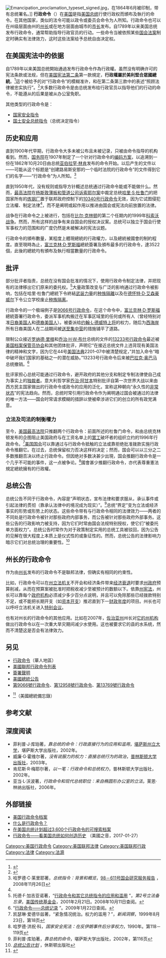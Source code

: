 {{roughtranslation|time=2017-09-07T14:33:17+00:00}}
[[Image:Emancipation_proclamation_typeset_signed.jpg|thumb]]，在1864年6月被印制，带有总统署名。]]
'''行政命令'''（{{lang-en|Executive order}}）在[[美国|美国]]是指[[美国总统|美国总统]]行使行政权而頒布及執行的命令。在其他国家，类似的法令可能以政令或委员会命令为人所知。行政命令也可以在州级层面由州的[[州长_(美国)|州长]]或在地方层面由城市的[[市长|市长]]发布。自1789年以来美国总统发布行政命令，通常帮助指导行政官员的行动。一些命令当被依照某些[[国会法案|国会法案]]制定时确实有法律效力，这时这些法案给予总统自由决定权。

==在美国宪法中的依据==
自1789年以来美国总统開始通過发布行政命令作為行政權。虽然没有明确许可的宪法条款或法规，但在[[美国宪法第二条|美国宪法第二条]]第一款規定，'''行政權屬於美利堅合眾國總統'''。<ref>{{Cite news|url=https://www.cw.com.tw/article/article.action?id=5080712|title=上任狂簽　美國總統行政命令的權限到底有多大？｜天下雜誌|newspaper=天下雜誌|accessdate=2018-07-09|language=zh-TW|archive-date=2020-06-15|archive-url=https://web.archive.org/web/20200615213806/https://www.cw.com.tw/article/article.action?id=5080712|dead-url=no}}</ref>這个被给予的对“行政命令”的模糊准许，和在第二条第三款中的表述“照顾法律被忠实执行”。<ref name="旅美觀察-美國總統行政命令簡介">{{Cite web|url=http://www.weleadlaw.com/s/blog/63|title=旅美觀察-美國總統行政命令簡介，你知道川普的權力有多大嗎? - 威律法律事務所|accessdate=2018-07-09|work=www.weleadlaw.com|archive-date=2021-05-13|archive-url=https://web.archive.org/web/20210513032335/https://www.weleadlaw.com/s/blog/63|dead-url=no}}</ref>大多数行政命令是由总统发布给行政官员以指导他们的行动的命令，不能遵从的后果是被从办公室免职。

其他类型的行政命令是：
*[[国家安全指令|国家安全指令]]
*[[国土安全总统指令|国土安全总统指令]]（总统决定指令）

==历史和应用==
直到1900年代早期，行政命令大多未被公布且未被记录，只被由命令指导的机构看到。然而，[[美国国务院|国务院]]在1907年制定了一个针对行政命令的[[编码方案|编码方案]]，以追溯到一份在1862年10月20日由总统[[亚伯拉罕·林肯|亚伯拉罕·林肯]]发布的命令开始。以后产生的文件以——可能从这个标题是“创建路易斯安那的一个临时法院的行政命令”的文件得到它们的名字——“行政命令”为人所知。<ref>哈罗德·C·莱里耶著，''总统指令：背景和概览''，[http://opencrs.com/document/98-611/ 98－611号国会研究服务报告] {{Wayback|url=http://opencrs.com/document/98-611/ |date=20090210091635 }}，2008年11月26日</ref>

直到1950年代，没有规则或指导方针概述总统通过行政命令能或不能做什么。然而，[[美国最高法院|最高法院]]在[[杨斯敦薄板和管道公司诉索耶尔案|杨斯敦薄板和管道公司诉索耶尔案]]中裁定总统[[哈里·S·杜鲁门|哈里·S·杜鲁门]]的把国家所有的[[炼钢厂|炼钢厂]]置于联邦政府控制下的[[10340号行政命令|10340号行政命令]]无效，因为它试图侵犯立法權、制定法律<ref name="旅美觀察-美國總統行政命令簡介" />，而不是阐明或起作用以推进由国会或宪法向前放置的法律。

战争在行政命令之上被进行，包括在[[比尔·克林顿|比尔·克林顿]]的第二个任期内的1999年[[科索沃战争|科索沃战争]]。然而，所有这样的战争有来自国会的授权决议案。总统可以独立于国会行使军事权力的范围和{{Link-en|戰爭權決議案|War Powers Resolution}}的广度仍然是未被解决的宪法议题。

行政命令的頒布數量，某程度上體現總統的行政權力，以及總統被國會的制約程度。直至現時為止，[[富兰克林·D·罗斯福|富兰克林·D·罗斯福]]總統簽署及頒布最多的行政命令，達3522個，此後的總統均有頒布及執行相當數量的行政命令。

==批评==
部分批评者指责，总统在没有国会批准的情况下，使用行政命令制定法律，并把现有的法律移出它们原来的委托权。<ref>托德·F·加吉亚诺著，“[http://www.heritage.org/Research/LegalIssues/LM2.cfm 行政命令和其它总统指令的应用和滥用] {{Wayback|url=http://www.heritage.org/Research/LegalIssues/LM2.cfm |date=20081019235518 }}”，''第2号立法备忘录''，[[美国传统基金会|美国传统基金会]]，2001年2月21日。2008年10月11日查阅。</ref>大量政策改变与广泛的影响通过行政命令被影响，包括在哈里·杜鲁门總統下令終結[[美国军队|武装力量]]的[[种族隔離|种族隔離]]以及在[[德怀特·D·艾森豪威尔|德怀特·D·艾森豪威尔]]下令公立学校废止[[种族隔离|种族隔离]]。

行政命令的一个极端例子是[[9066号行政命令|9066号行政命令]]，在这个命令中，[[富兰克林·D·罗斯福|富兰克林·D·罗斯福]]總統簽署行政命令，委派军事机构搬迁在军事区域里的任何或所有人（曾经特别对准[[日裔美国人|日裔美国人]]和[[德裔美国人|德裔美国人]]）。被委派给[[约翰·L·德威特|约翰·L·德威特]][[上将_(美国)|上将]]的权力，随后为[[美国西海岸|西海岸]]所有日裔美国人在二战期间被[[日裔美國人囚禁|送至集中营]]的措施铺平了道路。

限制公众接近[[罗纳德·里根|罗纳德·里根]]和[[乔治·H·W·布什|乔治·H·W·布什]]总统的文件的[[13233号行政命令|13233号行政命令]]最近被[[美国档案保管员协会|美国档案保管员协会]]和其他团体批评，声明它“在接近总统文件上违背现有美国法律的精神和文字，因为它在44号[[美国法典|美国法典]]2201–07中被清楚规定，”并加入命令“暗中破坏我们国家的基础之一的潜在威胁。”13233号行政命令后来被[[巴拉克·奥巴马|巴拉克·奥巴马]]总统撤销。<ref>“[http://www.whitehouse.gov/the_press_office/ExecutiveOrderPresidentialRecords/ 行政命令——总统记录] {{Wayback|url=http://www.whitehouse.gov/the_press_office/ExecutiveOrderPresidentialRecords/ |date=20090122234307 }}”。2009年1月22日查阅。</ref>

批评家担心总统可能通过行政命令，避开政府的其他分支和制定专制法律使自己成为事实上的[[独裁者|独裁者]]。意大利哲学家[[乔治·阿甘本|乔治·阿甘本]]特别批评自第一次世界大战以来由西方民主国家做出的行政命令或政令的应用的泛化，宣称这种朝向“永久性的[[非常状态|非常状态]]”的宪法趋向。然而，总统时常引用行政命令作为阐明通过国会被通过的法律的唯一方法——国会时常请求模糊的措辞以使被牵涉进它们的创立的所有政党满意。

===立法及司法的制衡權力===
至今，[[美国最高法院|美国最高法院]]只推翻两个行政命令：前面所述的杜鲁门命令，和由总统克林顿发布的企图阻止美国政府与在工资名单上的[[罢工行动|罢工]]破坏者的组织立约的1996年行政命令。<ref>凯瑟琳·爱德华兹著，“紧急情况统治。权力的滥用？”，''新闻洞察''，1999年8月23日，第18页</ref>[[美国国会|美国国会]]可以靠通过与行政命令抵触的立法或靠拒绝批准拨款实施行政命令推翻它。在过去，总统保留权力否决这样的决定；然而，国会可以以三分之二多数推翻否决以终止行政命令。但因绝对多数决甚少出現，国会推翻行政命令是一个几乎不可能的事件，这一点被争论。<ref>哈罗德·洪祝·科，''国家安全宪法：在反伊朗事件后分享权力''，1990年。第118－119页</ref>國會甚少推翻行政命令，亦代表尊重憲法規定總統擁有的行政權。

==总统公告==
总统公告不同于行政命令，內容是“声明状态，宣布法律和要求服从，承认事件或引起法律的贯彻（靠承认法律中的境况成为现实）”。<ref>菲利普·库珀著，''靠总统的命令''，堪萨斯大学出版社，2002年，第116页</ref>总统“界定”变为立法或经济事实的形势或形势上的状态。这些命令带有与行政命令相同的法律效力——两者的不同处是行政命令被针对那些政府内部事务，而公告被针对那些政府外部事务。这些公告的行政影响力被支持，因为它们时常由国会法规特别授权，使它们“被委托单方面权力”。总统公告时常作为对于政策制定实用的总统工具被驳回，因为公告的见解在很大程度上本质上是仪式性的或象征性的。然而，总统公告的法律影响力暗示它们对总统治理的重要性。<ref>[http://www.polsci.uh.edu/database/procdatabase.asp ''总统公告计划''] {{Wayback|url=http://www.polsci.uh.edu/database/procdatabase.asp |date=20091214095042 }}，休斯顿出版社</ref>

==州长的行政命令==
作为由[[州长_(美国)|州长]]发布的行政命令不是聯邦法律，但确实有相同的约束性。

比如，行政命令可以在[[州立法机关_(美国)|州立法机关]]不开会和经济条件带来[[经济衰退|经济衰退]]时要求[[美国州政府|州政府]]预算削减，从而在预算案被批准时把税收减少至被预计的数额以下。依靠[[州宪法|州宪法]]，州长可以靠每个[[政府机构|政府机构]]必须减少多少百分点说明，并且可以免除那些已经拨款特别不足，或不能把长期开支（如[[资本开支|资本开支]]）推迟直到下一[[财政年度|财政年度]]的项目。州长也可以呼吁立法机关进入[[特别会议|特别会议]]。

也有对州长的行政命令的其他应用。比如在2007年，[[佐治亚州|佐治亚州]]州长对[[佐治亚州政府|它的州机构]]做出行政命令以在一次重大旱灾期间减少水使用。这也被要求它的县的水系统，然而不清楚这是否会有法律效力。

==另见==
* [[行政命令|行政命令]]（華人地區）
* [[美國聯邦行政命令列表|美國聯邦行政命令列表]]
* [[簽署聲明|簽署聲明]]
* [[美國總統公告|美國總統公告]]
* [[第9066號行政命令|第9066號行政命令]]、[[第12958號行政命令|第12958號行政命令]]、[[第13769號行政命令|第13769號行政命令]]
*{{le|白宮備忘錄|presidential memorandum}}<ref>{{Cite news|url=https://www.voachinese.com/a/trump-executive-order-20170126/3694989.html|title=行政命令 - 看美国总统如何创造历史|last=易凯文|newspaper=美国之音|accessdate=2018-07-09|language=zh|archive-date=2021-05-13|archive-url=https://web.archive.org/web/20210513032406/https://www.voachinese.com/a/trump-executive-order-20170126/3694989.html|dead-url=no}}</ref>（美國總統備忘錄）

==参考文献==
<div class="references-small">
<references></references>
</div>

==深度阅读==
*菲利普·J·库珀著，''靠总统的命令：行政直接行为的应用和滥用''，[[堪萨斯州立大学|堪萨斯州立大学]]，堪萨斯大学出版社，2002年。
*威廉·G·霍维尔著，''没有说服力的权力：直接总统行为的政治''，[[普林斯顿大学出版社|普林斯顿大学出版社]]，2003年。
*肯尼斯·R·梅耶尔著，''以一笔：行政命令和总统权力''，普林斯顿大学出版社，2002年。
*亚当·L·沃波著，''行政命令和现代总统职位：来自椭圆形办公室的立法''，莱恩·林纳出版社，2006年。

==外部链接==
*[http://www.archives.gov/federal-register/executive-orders/index.html 美国行政命令档案] {{Wayback|url=http://www.archives.gov/federal-register/executive-orders/index.html |date=20160922054314 }}
*[http://www.thisnation.com/question/040.html 什么是行政命令？] {{Wayback|url=http://www.thisnation.com/question/040.html |date=20110226121609 }}
*[http://www.presidency.ucsb.edu/executive_orders.php 在美国总统计划超过3,600个行政命令的可搜索档案] {{Wayback|url=http://www.presidency.ucsb.edu/executive_orders.php |date=20110310084823 }}
*[http://www.voachinese.com/a/trump-executive-order-20170126/3694989.html 行政命令——看美国总统如何创造历史] {{Wayback|url=http://www.voachinese.com/a/trump-executive-order-20170126/3694989.html |date=20210513032406 }}（美國之音，2017-01-27）
 
[[Category:美国行政命令|Category:美国行政命令]]
[[Category:美国联邦法律|Category:美国联邦法律]]
[[Category:美国联邦行政|Category:美国联邦行政]]
[[Category:法律|Category:法律]]
[[Category:法源|Category:法源]]